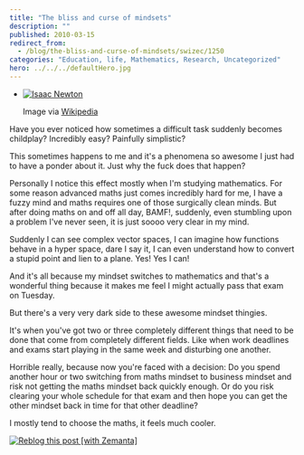 ```yaml
---
title: "The bliss and curse of mindsets"
description: ""
published: 2010-03-15
redirect_from:
  - /blog/the-bliss-and-curse-of-mindsets/swizec/1250
categories: "Education, life, Mathematics, Research, Uncategorized"
hero: ../../../defaultHero.jpg
---
```


- [![Isaac Newton](https://swizec.com/blog/wp-content/uploads/2010/03/300px-GodfreyKneller-IsaacNewton-1689.jpg "Isaac Newton")](http://commons.wikipedia.org/wiki/Image:GodfreyKneller-IsaacNewton-1689.jpg)

  Image via [Wikipedia](http://commons.wikipedia.org/wiki/Image:GodfreyKneller-IsaacNewton-1689.jpg)

Have you ever noticed how sometimes a difficult task suddenly becomes childplay? Incredibly easy? Painfully simplistic?

This sometimes happens to me and it's a phenomena so awesome I just had to have a ponder about it. Just why the fuck does that happen?

Personally I notice this effect mostly when I'm studying mathematics. For some reason advanced maths just comes incredibly hard for me, I have a fuzzy mind and maths requires one of those surgically clean minds. But after doing maths on and off all day, BAMF!, suddenly, even stumbling upon a problem I've never seen, it is just soooo very clear in my mind.

Suddenly I can see complex vector spaces, I can imagine how functions behave in a hyper space, dare I say it, I can even understand how to convert a stupid point and lien to a plane. Yes! Yes I can!

And it's all because my mindset switches to mathematics and that's a wonderful thing because it makes me feel I might actually pass that exam on Tuesday.

But there's a very very dark side to these awesome mindset thingies.

It's when you've got two or three completely different things that need to be done that come from completely different fields. Like when work deadlines and exams start playing in the same week and disturbing one another.

Horrible really, because now you're faced with a decision: Do you spend another hour or two switching from maths mindset to business mindset and risk not getting the maths mindset back quickly enough. Or do you risk clearing your whole schedule for that exam and then hope you can get the other mindset back in time for that other deadline?

I mostly tend to choose the maths, it feels much cooler.

[![Reblog this post [with Zemanta]](https://img.zemanta.com/reblog_e.png?x-id=44940793-8c2f-42d0-953b-c7d084d5a86c)](http://reblog.zemanta.com/zemified/44940793-8c2f-42d0-953b-c7d084d5a86c/ "Reblog this post [with Zemanta]")
